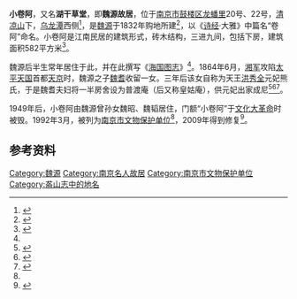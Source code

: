{{文物保护单位
| 级别 = 市县级
| 省名 = 江苏省
| 市/县名 = 南京市
| 图片 = [[File:Former_Residence_of_Wei_Yuan_in_Nanjing_01_2013-03.JPG|260px]]<br><small>在龙蟠里马路对面自西向东看，2013年3月</small>
| 名称 = 魏源故居
| 编号 = 第二批，编号不详
| 分类 = 古建筑
| 所在 = 鼓楼区龙蟠里20、22号
| 时代 = 清
| 登录 = 1992年3月
}} 
'''小卷阿'''，又名'''湖干草堂'''，即'''魏源故居'''，位于[[南京市|南京市]][[鼓楼区_(南京)|鼓楼区]][[龙蟠里|龙蟠里]]20号、22号，[[清凉山|清凉山]]下，[[乌龙潭|乌龙潭]]西侧<ref name="石城山志">{{cite wikisource |title=石城山志 |wslink=石城山志/卷2 |wslanguage=zh |author1=陈诒绂|authorlink=陈诒绂|year=1917  |location=南京 |quote=其北隔一牛鸣地，为邵阳魏季子溎小卷阿，门外修竹千竿，亦颇得幽趣也。}}</ref>，是[[魏源_(清朝)|魏源]]于1832年购地所建<ref name="盋山志">{{cite book|author1=顾云|title=盋山志|date=2009-04-01|publisher=南京出版社|location=南京|isbn=9787807184713|url=http://c.wanfangdata.com.cn/LocalChronicle-fz201207460.aspx|accessdate=2017-04-04|quote='''小卷阿''' 魏氏墅也。道光时，邵阳魏刺史源购地其间，为池馆弗果，今其子姓筑数椽居之，薄藐群卉，落落有幽致；其外水木明瑟，邪与乌龙潭直，蛇山祠宇，植其左右，则宛在亭在焉。倚扉小立，得岚影波馨为多。|deadurl=yes|archiveurl=https://web.archive.org/web/20170319024559/http://c.wanfangdata.com.cn/LocalChronicle-fz201207460.aspx|archivedate=2017-03-19}}</ref>，以《[[诗经|诗经]]·大雅》中篇名“卷阿”命名。小卷阿是江南民居的建筑形式，砖木结构，三进九间，包括下房，建筑面积582平方米<ref name="鼓楼地方志">{{cite book|author1=南京市鼓楼区地方志编纂委员会|title=鼓楼区志|date=2006-03-01|publisher=中华书局|location=北京|isbn=7101046371|pages=1094|edition=第一版|url=http://dfz.njgl.gov.cn/art/2013/4/24/art_40675_2306038.html|accessdate=2017-03-18|archive-date=2017-03-19|archive-url=https://web.archive.org/web/20170319022206/http://dfz.njgl.gov.cn/art/2013/4/24/art_40675_2306038.html|dead-url=yes}}</ref>。

魏源后半生常年居住于此，并在此撰写《[[海国图志|海国图志]]》<ref name="鼓楼地方志"/>。1864年6月，[[湘军|湘军]]攻陷[[太平天国|太平天国]]首都[[天京|天京]]时，魏源之子[[魏耆|魏耆]]收留一女。三年后该女自称为天王[[洪秀全|洪秀全]]元妃熊氏，于是魏耆夫妇将一半房舍设为普渡庵（后又称皇姑庵），供元妃出家成尼<ref>{{Cite journal|title=魏源故宅与皇姑庵|author=胡光曙|url=http://kns.cnki.net/KCMS/detail/detail.aspx?dbcode=CJFQ&dbname=CJFD2004&filename=SHJN200401026|journal=世纪|issue=2004年第1期|doi=|others=|year=2004|volume=|page=57|pmid=|access-date=2017-04-03|archive-date=2019-08-18|archive-url=https://web.archive.org/web/20190818185633/http://kns.cnki.net/KCMS/detail/detail.aspx?dbcode=CJFQ&dbname=CJFD2004&filename=SHJN200401026|dead-url=no}}</ref><ref>{{Cite journal|title=魏源南京故宅的历史变迁|journal=求索|year=1983|url=http://www.cnki.net/kcms/doi/10.16059/j.cnki.cn43-1008/c.1983.02.006.html|doi=10.16059/j.cnki.cn43-1008/c.1983.02.006|access-date=2017-04-03|archive-date=2019-08-15|archive-url=https://web.archive.org/web/20190815034625/http://www.cnki.net/kcms/doi/10.16059/j.cnki.cn43-1008/c.1983.02.006.html|dead-url=no}}</ref><ref>{{Cite journal|title=巴金反对文史权威搞“一言堂”|author=胡光曙|url=http://kns.cnki.net/KCMS/detail/detail.aspx?dbcode=CJFQ&dbname=CJFD2006|journal=世纪|issue=|doi=|others=|year=2006|volume=|page=|pmid=}}</ref>。

1949年后，小卷阿由魏源曾孙女魏昭、魏韬居住，门额“小卷阿”于[[文化大革命|文化大革命]]时被毁。1992年3月，被列为[[南京市文物保护单位|南京市文物保护单位]]<ref name="鼓楼地方志"/>，2009年得到修复<ref>{{Cite web|url=http://www.yangtse.com/nanjing/2017-01-05/1158308.html|title=魏源曾住在乌龙潭边“小卷阿”--扬子晚报网|accessdate=2017-04-03|work=www.yangtse.com|deadurl=yes|archiveurl=https://web.archive.org/web/20170106162418/http://www.yangtse.com/nanjing/2017-01-05/1158308.html|archivedate=2017-01-06}}</ref>。
==参考资料==
{{reflist|2}}

{{DEFAULTSORT:X小}}
{{commons category|Former Residence of Wei Yuan in Nanjing}}
[[Category:魏源|Category:魏源]]
[[Category:南京名人故居|Category:南京名人故居]]
[[Category:南京市文物保护单位|Category:南京市文物保护单位]]
[[Category:盋山志中的地名|Category:盋山志中的地名]]
